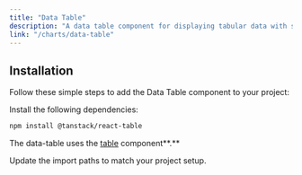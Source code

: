 ```yaml
---
title: "Data Table"
description: "A data table component for displaying tabular data with sorting, filtering, and pagination capabilities."
link: "/charts/data-table"
---
```


<ComponentPreview name="data-table-demo" />

## Installation

Follow these simple steps to add the Data Table component to your project:

<Steps>

<Step>Install the following dependencies:</Step>

```bash
npm install @tanstack/react-table
```

<Step>The data-table uses the [table](/components/table) component**.**</Step>

<Step>Update the import paths to match your project setup.</Step>

</Steps>
